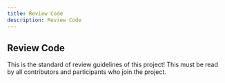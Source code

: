 ```yaml
---
title: Review Code
description: Review Code
---
```


## Review Code

This is the standard of review guidelines of this project! This must be read by all contributors and participants who join the project.
